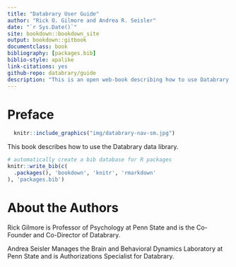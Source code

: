 ```yaml
--- 
title: "Databrary User Guide"
author: "Rick O. Gilmore and Andrea R. Seisler"
date: "`r Sys.Date()`"
site: bookdown::bookdown_site
output: bookdown::gitbook
documentclass: book
bibliography: [packages.bib]
biblio-style: apalike
link-citations: yes
github-repo: databrary/guide
description: "This is an open web-book describing how to use Databrary."
---
```


# Preface {-}

```r
  knitr::include_graphics("img/databrary-nav-sm.jpg")
```

This book describes how to use the Databrary data library.

```r
# automatically create a bib database for R packages
knitr::write_bib(c(
  .packages(), 'bookdown', 'knitr', 'rmarkdown'
), 'packages.bib')
```

# About the Authors {-}

Rick Gilmore is Professor of Psychology at Penn State and is the Co-Founder and Co-Director of Databrary.

Andrea Seisler Manages the Brain and Behavioral Dynamics Laboratory at Penn State and is Authorizations Specialist for Databrary.
